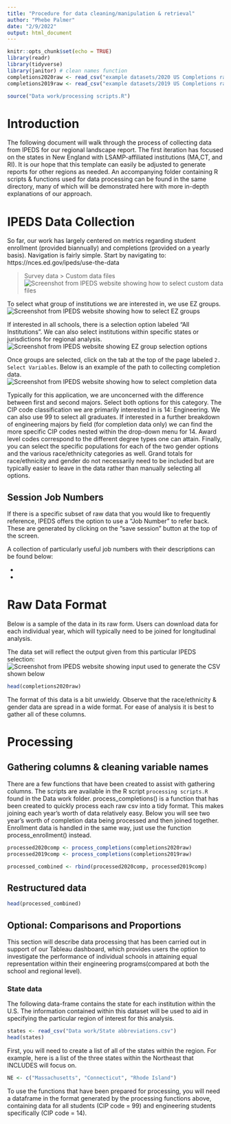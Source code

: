```yaml
---
title: "Procedure for data cleaning/manipulation & retrieval"
author: "Phebe Palmer"
date: "2/9/2022"
output: html_document
---
```


```r
knitr::opts_chunk$set(echo = TRUE)
library(readr)
library(tidyverse)
library(janitor) # clean names function
completions2020raw <- read_csv("example datasets/2020 US Completions raw.csv")
completions2019raw <- read_csv("example datasets/2019 US Completions raw.csv")

source("Data work/processing scripts.R")
```

# Introduction
The following document will walk through the process of collecting data from IPEDS for our regional landscape report. The first iteration has focused on the states in New England with LSAMP-affiliated institutions (MA,CT, and RI). It is our hope that this template can easily be adjusted to generate reports for other regions as needed. An accompanying folder containing R scripts & functions used for data processing can be found in the same directory, many of which will be demonstrated here with more in-depth explanations of our approach. 

# IPEDS Data Collection
So far, our work has largely centered on metrics regarding student enrollment (provided biannually) and completions (provided on a yearly basis). Navigation is fairly simple. Start by navigating to: https://nces.ed.gov/ipeds/use-the-data 

> Survey data > Custom data files
![Screenshot from IPEDS website showing how to select custom data files](images/ipeds launch.png)

To select what group of institutions we are interested in, we use EZ groups.
![Screenshot from IPEDS website showing how to select EZ groups](images/ez group.png)

If interested in all schools, there is a selection option labeled "All Institutions". We can also select institutions within specific states or jurisdictions for regional analysis.
![Screenshot from IPEDS website showing EZ group selection options](images/select group.png)

Once groups are selected, click on the tab at the top of the page labeled `2. Select Variables`.
Below is an example of the path to collecting completion data. 
![Screenshot from IPEDS website showing how to select completion data](images/example of completions.png)

Typically for this application, we are unconcerned with the difference between first and second majors. Select both options for this category. The CIP code classification we are primarily interested in is 14: Engineering. We can also use 99 to select all graduates. If interested in a further breakdown of engineering majors by field (for completion data only) we can find the more specific CIP codes nested within the drop-down menu for 14. Award level codes correspond to the different degree types one can attain. Finally, you can select the specific populations for each of the two gender options and the various race/ethnicity categories as well. Grand totals for race/ethnicity and gender do not necessarily need to be included but are typically easier to leave in the data rather than manually selecting all options. 

## Session Job Numbers
If there is a specific subset of raw data that you would like to frequently reference, IPEDS offers the option to use a "Job Number" to refer back. These are generated by clicking on the "save session" button at the top of the screen. 

A collection of particularly useful job numbers with their descriptions can be found below:

-

- 

# Raw Data Format

Below is a sample of the data in its raw form. Users can download data for each individual year, which will typically need to be joined for longitudinal analysis. 

The data set will reflect the output given from this particular IPEDS selection:
![Screenshot from IPEDS website showing input used to generate the CSV shown below](images/example csv.png)

```r
head(completions2020raw)
```
The format of this data is a bit unwieldy. Observe that the race/ethnicity & gender data are spread in a wide format. For ease of analysis it is best to gather all of these columns. 

# Processing

## Gathering columns & cleaning variable names

There are a few functions that have been created to assist with gathering columns. The scripts are available in the R script `processing scripts.R` found in the Data work folder. process_completions() is a function that has been created to quickly process each raw csv into a tidy format. This makes joining each year's worth of data relatively easy. Below you will see two year's worth of completion data being processed and then joined together. Enrollment data is handled in the same way, just use the function process_enrollment() instead.

```r
processed2020comp <- process_completions(completions2020raw)
processed2019comp <- process_completions(completions2019raw)

processed_combined <- rbind(processed2020comp, processed2019comp)
```

## Restructured data
```r
head(processed_combined)
```

## Optional: Comparisons and Proportions
This section will describe data processing that has been carried out in support of our Tableau dashboard, which provides users the option to investigate the performance of individual schools in attaining equal representation within their engineering programs(compared at both the school and regional level).

### State data
The following data-frame contains the state for each institution within the U.S. The information contained within this dataset will be used to aid in specifying the particular region of interest for this analysis. 
```r
states <- read_csv("Data work/State abbreviations.csv")
head(states)
```
First, you will need to create a list of all of the states within the region. For example, here is a list of the three states within the Northeast that INCLUDES will focus on.
```r
NE <- c("Massachusetts", "Connecticut", "Rhode Island")
```

To use the functions that have been prepared for processing, you will need a dataframe in the format generated by the processing functions above, containing data for all students (CIP code = 99) and engineering students specifically (CIP code = 14).




